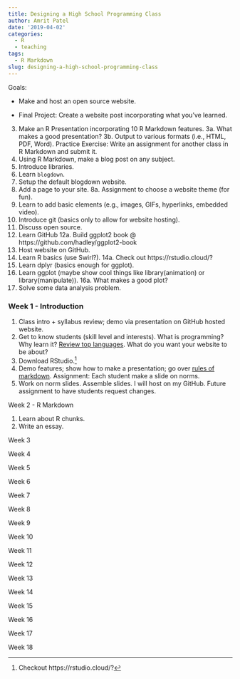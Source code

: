 ```yaml
---
title: Designing a High School Programming Class
author: Amrit Patel
date: '2019-04-02'
categories:
  - R
  - teaching
tags:
  - R Markdown
slug: designing-a-high-school-programming-class
---
```


Goals: 

- Make and host an open source website.

- Final Project: Create a website post incorporating what you've learned.

3. Make an R Presentation incorporating 10 R Markdown features.
3a. What makes a good presentation?
3b. Output to various formats (i.e., HTML, PDF, Word). Practice Exercise: Write an assignment for another class in R Markdown and submit it.
4. Using R Markdown, make a blog post on any subject.
5. Introduce libraries.
6. Learn `blogdown`.
7. Setup the default blogdown website.
8. Add a page to your site.
8a. Assignment to choose a website 
 theme (for fun).
9. Learn to add basic elements (e.g., images, GIFs, hyperlinks, embedded video).
10. Introduce git (basics only to allow for website hosting).
11. Discuss open source.
12. Learn GitHub
12a. Build ggplot2 book @ https://github.com/hadley/ggplot2-book
13. Host website on GitHub.
14. Learn R basics (use Swirl?).
14a. Check out https://rstudio.cloud/?
15. Learn dplyr (basics enough for ggplot).
16. Learn ggplot (maybe show cool things like library(animation) or library(manipulate)).
16a. What makes a good plot?
17. Solve some data analysis problem.

### Week 1 - Introduction

1. Class intro + syllabus review; demo via presentation on GitHub hosted website.
2. Get to know students (skill level and interests). What is programming? Why learn it? [Review top languages](https://spectrum.ieee.org/static/interactive-the-top-programming-languages-2018). What do you want your website to be about?
3. Download RStudio.[^1] 
4. Demo features; show how to make a presentation; go over [rules of markdown](https://www.rstudio.com/wp-content/uploads/2015/02/rmarkdown-cheatsheet.pdf). Assignment: Each student make a slide on norms.
5. Work on norm slides. Assemble slides. I will host on my GitHub. Future assignment to have students request changes.

[^1]: Checkout https://rstudio.cloud/?

Week 2 - R Markdown

1. Learn about R chunks.
2. Write an essay.

Week 3

Week 4

Week 5

Week 6

Week 7

Week 8

Week 9

Week 10

Week 11

Week 12

Week 13

Week 14

Week 15

Week 16

Week 17

Week 18
